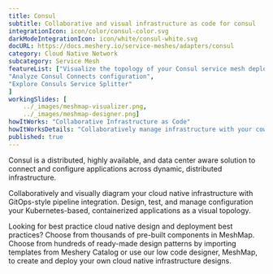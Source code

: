 ```yaml
---
title: Consul  
subtitle: Collaborative and visual infrastructure as code for consul
integrationIcon: icon/color/consul-color.svg
darkModeIntegrationIcon: icon/white/consul-white.svg
docURL: https://docs.meshery.io/service-meshes/adapters/consul
category: Cloud Native Network
subcategory: Service Mesh
featureList: ["Visualize the topology of your Consul service mesh deployment",
"Analyze Consul Connects configuration",
"Explore Consuls Service Splitter"
]
workingSlides: [
    ../_images/meshmap-visualizer.png,
    ../_images/meshmap-designer.png]
howItWorks: "Collaborative Infrastructure as Code"
howItWorksDetails: "Collaboratively manage infrastructure with your coworkers synchronously sharing the same designs."
published: true
---
```

<p>
    Consul is a distributed, highly available, and data center aware solution to connect and configure applications across dynamic, distributed infrastructure.
</p>
<p>
    Collaboratively and visually diagram your cloud native infrastructure with GitOps-style pipeline integration. Design, test, and manage configuration your Kubernetes-based, containerized applications as a visual topology.
</p>
<p>
    Looking for best practice cloud native design and deployment best practices? Choose from thousands of pre-built components in MeshMap. Choose from hundreds of ready-made design patterns by importing templates from Meshery Catalog or use our low code designer, MeshMap, to create and deploy your own cloud native infrastructure designs.
</p>